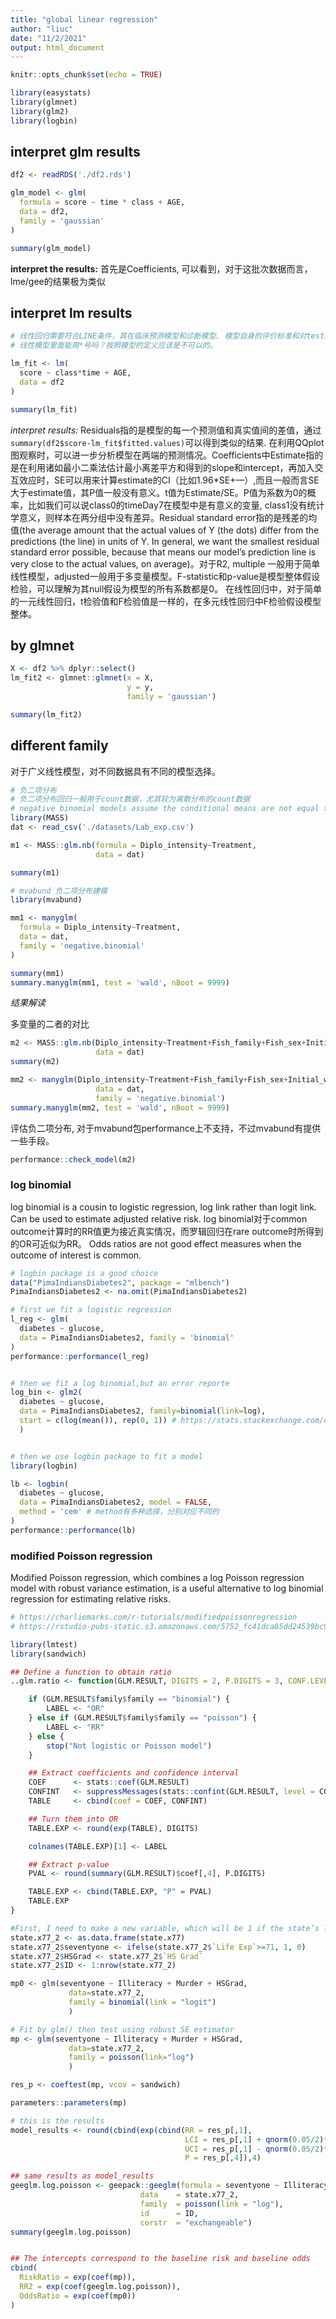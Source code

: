 ```yaml
---
title: "global linear regression"
author: "liuc"
date: "11/2/2021"
output: html_document
---
```


```r
knitr::opts_chunk$set(echo = TRUE)
```

```r
library(easystats)
library(glmnet)
library(glm2)
library(logbin)

```

## interpret glm results

```r
df2 <- readRDS('./df2.rds')

glm_model <- glm(
  formula = score ~ time * class + AGE,
  data = df2,
  family = 'gaussian'
)

summary(glm_model)
```

**interpret the results:** 首先是Coefficients, 可以看到，对于这批次数据而言，lme/gee的结果极为类似

## interpret lm results

```r
# 线性回归需要符合LINE条件，其在临床预测模型和诊断模型. 模型自身的评价标准和对test数据集的评价
# 线性模型里面能用*号吗？按照模型的定义应该是不可以的。

lm_fit <- lm(
  score ~ class*time + AGE,
  data = df2
)

summary(lm_fit)
```

*interpret results:* Residuals指的是模型的每一个预测值和真实值间的差值，通过`summary(df2$score-lm_fit$fitted.values)`可以得到类似的结果. 在利用QQplot图观察时，可以进一步分析模型在两端的预测情况。Coefficients中Estimate指的是在利用诸如最小二乘法估计最小离差平方和得到的slope和intercept，再加入交互效应时，SE可以用来计算estimate的CI（比如1.96*SE+—）,而且一般而言SE大于estimate值，其P值一般没有意义。t值为Estimate/SE。P值为系数为0的概率，比如我们可以说class0的timeDay7在模型中是有意义的变量, class1没有统计学意义，则样本在两分组中没有差异。Residual standard error指的是残差的均值(the average amount that the actual values of Y (the dots) differ from the predictions (the line) in units of Y. In general, we want the smallest residual standard error possible, because that means our model’s prediction line is very close to the actual values, on average)。对于R2, multiple 一般用于简单线性模型，adjusted一般用于多变量模型。F-statistic和p-value是模型整体假设检验，可以理解为其null假设为模型的所有系数都是0。
在线性回归中，对于简单的一元线性回归，t检验值和F检验值是一样的，在多元线性回归中F检验假设模型整体。


## by glmnet

```r
X <- df2 %>% dplyr::select()
lm_fit2 <- glmnet::glmnet(x = X, 
                          y = y,
                          family = 'gaussian')

summary(lm_fit2)
```

## different family
对于广义线性模型，对不同数据具有不同的模型选择。

```r
# 负二项分布
# 负二项分布回归一般用于count数据，尤其较为离散分布的count数据
# negative binomial models assume the conditional means are not equal to the conditional variances
library(MASS)
dat <- read_csv('./datasets/Lab_exp.csv')

m1 <- MASS::glm.nb(formula = Diplo_intensity~Treatment,
                   data = dat)

summary(m1)
```

```r
# mvabund 负二项分布建模
library(mvabund)

mm1 <- manyglm(
  formula = Diplo_intensity~Treatment,
  data = dat,
  family = 'negative.binomial'
)

summary(mm1)
summary.manyglm(mm1, test = 'wald', nBoot = 9999)
```


*结果解读* 

多变量的二者的对比

```r
m2 <- MASS::glm.nb(Diplo_intensity~Treatment+Fish_family+Fish_sex+Initial_weight_g, 
                   data = dat)
summary(m2)

mm2 <- manyglm(Diplo_intensity~Treatment+Fish_family+Fish_sex+Initial_weight_g, 
                   data = dat,
                   family = 'negative.binomial')
summary.manyglm(mm2, test = 'wald', nBoot = 9999)
```

评估负二项分布, 对于mvabund包performance上不支持，不过mvabund有提供一些手段。

```r
performance::check_model(m2)
```

### log binomial

log binomial is a cousin to logistic regression, log link rather than logit link. Can be used to estimate adjusted
relative risk. 
log binomial对于common outcome计算时的RR值更为接近真实情况，而罗辑回归在rare outcome时所得到的OR可近似为RR。
Odds ratios are not good effect measures when the outcome of interest is common.

```r
# logbin package is a good choice
data("PimaIndiansDiabetes2", package = "mlbench")
PimaIndiansDiabetes2 <- na.omit(PimaIndiansDiabetes2)

# first we fit a logistic regression
l_reg <- glm(
  diabetes ~ glucose,
  data = PimaIndiansDiabetes2, family = 'binomial'
)
performance::performance(l_reg)


# then we fit a log binomial,but an error reporte
log_bin <- glm2(
  diabetes ~ glucose,
  data = PimaIndiansDiabetes2, family=binomial(link=log),
  start = c(log(mean()), rep(0, 1)) # https://stats.stackexchange.com/questions/105633/what-to-do-when-a-log-binomial-models-convergence-fails
  )


# then we use logbin package to fit a model
library(logbin)

lb <- logbin(
  diabetes ~ glucose,
  data = PimaIndiansDiabetes2, model = FALSE, 
  method = 'cem' # method有多种选择，分别对应不同的
)
performance::performance(lb)
```

### modified Poisson regression

Modified Poisson regression, which combines a log Poisson regression model with robust variance estimation, is a useful alternative to log binomial regression for estimating relative risks.

```r
# https://charliemarks.com/r-tutorials/modifiedpoissonregression
# https://rstudio-pubs-static.s3.amazonaws.com/5752_fc41dca85dd24539bc99868697de83d0.html

library(lmtest)
library(sandwich)

## Define a function to obtain ratio
..glm.ratio <- function(GLM.RESULT, DIGITS = 2, P.DIGITS = 3, CONF.LEVEL = 0.95) {

    if (GLM.RESULT$family$family == "binomial") {
        LABEL <- "OR"
    } else if (GLM.RESULT$family$family == "poisson") {
        LABEL <- "RR"
    } else {
        stop("Not logistic or Poisson model")
    }

    ## Extract coefficients and confidence interval
    COEF      <- stats::coef(GLM.RESULT)
    CONFINT   <- suppressMessages(stats::confint(GLM.RESULT, level = CONF.LEVEL))
    TABLE     <- cbind(coef = COEF, CONFINT)

    ## Turn them into OR
    TABLE.EXP <- round(exp(TABLE), DIGITS)

    colnames(TABLE.EXP)[1] <- LABEL

    ## Extract p-value
    PVAL <- round(summary(GLM.RESULT)$coef[,4], P.DIGITS)

    TABLE.EXP <- cbind(TABLE.EXP, "P" = PVAL)    
    TABLE.EXP
}

#First, I need to make a new variable, which will be 1 if the state’s life expectancy is at least 71 years and 0 otherwise
state.x77_2 <- as.data.frame(state.x77)
state.x77_2$seventyone <- ifelse(state.x77_2$`Life Exp`>=71, 1, 0)
state.x77_2$HSGrad <- state.x77_2$`HS Grad`
state.x77_2$ID <- 1:nrow(state.x77_2)

mp0 <- glm(seventyone ~ Illiteracy + Murder + HSGrad, 
             data=state.x77_2,
             family = binomial(link = "logit")
             )

# Fit by glm() then test using robust SE estimator
mp <- glm(seventyone ~ Illiteracy + Murder + HSGrad, 
             data=state.x77_2,
             family = poisson(link="log")
             )

res_p <- coeftest(mp, vcov = sandwich)

parameters::parameters(mp)

# this is the results
model_results <- round(cbind(exp(cbind(RR = res_p[,1], 
                                       LCI = res_p[,1] + qnorm(0.05/2)*res_p[,2],
                                       UCI = res_p[,1] - qnorm(0.05/2)*res_p[,2])),
                                       P = res_p[,4]),4)

## same results as model_results
geeglm.log.poisson <- geepack::geeglm(formula = seventyone ~ Illiteracy + Murder + HSGrad,
                             data    = state.x77_2,
                             family  = poisson(link = "log"),
                             id      = ID,
                             corstr  = "exchangeable")
summary(geeglm.log.poisson)


## The intercepts correspond to the baseline risk and baseline odds
cbind(
  RiskRatio = exp(coef(mp)),
  RR2 = exp(coef(geeglm.log.poisson)),
  OddsRatio = exp(coef(mp0))
)
```


